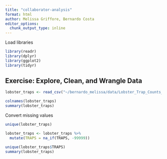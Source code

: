```yaml
---
title: "collaborator-analysis"
format: html
author: Melissa Griffore, Bernardo Costa
editor_options: 
  chunk_output_type: inline
---
```


Load libraries

```r
library(readr)
library(dplyr)
library(ggplot2)
library(tidyr)
```

## Exercise: Explore, Clean, and Wrangle Data

```r
lobster_traps <- read_csv("~/bernardo_melissa/data/Lobster_Trap_Counts_All_Years_20210519.csv")
```


```r
colnames(lobster_traps)
summary(lobster_traps)
```

Convert missing values
```r
unique(lobster_traps)
```


```r
lobster_traps <- lobster_traps %>%
  mutate(TRAPS = na_if(TRAPS, -99999))

```

```r
unique(lobster_traps$TRAPS)
summary(lobster_traps)
```


